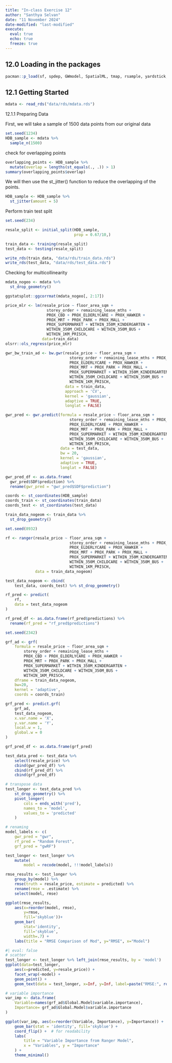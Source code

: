 ```yaml
---
title: "In-class Exercise 12"
author: "Santhya Selvan"
date: "11 November 2024"
date-modified: "last-modified"
execute: 
  eval: true
  echo: true
  freeze: true
---
```


## 12.0 Loading in the packages

```r
pacman::p_load(sf, spdep, GWmodel, SpatialML, tmap, rsample, yardstick, tidyverse, knitr, kableExtra, spatialRF)
```

## 12.1 Getting Started

```r
mdata <- read_rds("data/rds/mdata.rds")
```

12.1.1 Preparing Data

First, we will take a sample of 1500 data points from our original data

```r
set.seed(1234)
HDB_sample <- mdata %>% 
  sample_n(1500)
```

check for overlapping points

```r
overlapping_points <- HDB_sample %>% 
  mutate(overlap = lengths(st_equals(., .)) > 1)
summary(overlapping_points$overlap)
```

We will then use the st_jitter() function to reduce the overlapping of the points.

```r
HDB_sample <- HDB_sample %>% 
  st_jitter(amount = 5)
```

Perform train test split

```r
set.seed(234)

resale_split <- initial_split(HDB_sample,
                              prop = 0.67/10,)

train_data <- training(resale_split)
test_data <- testing(resale_split)

write_rds(train_data, "data/rds/train_data.rds")
write_rds(test_data, "data/rds/test_data.rds")

```

Checking for multicollinearity

```r
mdata_nogeo <- mdata %>% 
  st_drop_geometry()

ggstatsplot::ggcorrmat(mdata_nogeo[, 2:17])
```

```r
price_mlr <- lm(resale_price ~ floor_area_sqm +
                  storey_order + remaining_lease_mths +
                  PROX_CBD + PROX_ELDERLYCARE + PROX_HAWKER +
                  PROX_MRT + PROX_PARK + PROX_MALL + 
                  PROX_SUPERMARKET + WITHIN_350M_KINDERGARTEN +
                  WITHIN_350M_CHILDCARE + WITHIN_350M_BUS +
                  WITHIN_1KM_PRISCH,
                data=train_data)
olsrr::ols_regress(price_mlr)
```

```r
gwr_bw_train_ad <- bw.gwr(resale_price ~ floor_area_sqm + 
                            storey_order + remaining_lease_mths + PROX_CBD + 
                            PROX_ELDERLYCARE + PROX_HAWKER +
                            PROX_MRT + PROX_PARK + PROX_MALL + 
                            PROX_SUPERMARKET + WITHIN_350M_KINDERGARTEN +
                            WITHIN_350M_CHILDCARE + WITHIN_350M_BUS +
                            WITHIN_1KM_PRISCH,
                          data = train_data,
                          approach = 'CV',
                          kernel = 'gaussian',
                          adaptive = TRUE,
                          longlat = FALSE)
```

```r
gwr_pred <- gwr.predict(formula = resale_price ~ floor_area_sqm + 
                            storey_order + remaining_lease_mths + PROX_CBD + 
                            PROX_ELDERLYCARE + PROX_HAWKER +
                            PROX_MRT + PROX_PARK + PROX_MALL + 
                            PROX_SUPERMARKET + WITHIN_350M_KINDERGARTEN +
                            WITHIN_350M_CHILDCARE + WITHIN_350M_BUS +
                            WITHIN_1KM_PRISCH,
                        data = test_data, 
                        bw = 20,
                        kernel = 'gaussian',
                        adaptive = TRUE,
                        longlat = FALSE)
```

```r
gwr_pred_df <- as.data.frame(
  gwr_pred$SDF$prediction) %>% 
  rename(gwr_pred = "gwr_pred$SDF$prediction")
```

```r
coords <- st_coordinates(HDB_sample)
coords_train <- st_coordinates(train_data)
coords_test <- st_coordinates(test_data)
```

```r
train_data_nogeom <- train_data %>% 
  st_drop_geometry()

```

```r
set.seed(8932)

rf <- ranger(resale_price ~ floor_area_sqm + 
                            storey_order + remaining_lease_mths + PROX_CBD + 
                            PROX_ELDERLYCARE + PROX_HAWKER +
                            PROX_MRT + PROX_PARK + PROX_MALL + 
                            PROX_SUPERMARKET + WITHIN_350M_KINDERGARTEN +
                            WITHIN_350M_CHILDCARE + WITHIN_350M_BUS +
                            WITHIN_1KM_PRISCH,
             data = train_data_nogeom)
```

```r
test_data_nogeom <- cbind(
    test_data, coords_test) %>% st_drop_geometry()
```

```r
rf_pred <- predict(
    rf,
    data = test_data_nogeom
)
```

```r
rf_pred_df <- as.data.frame(rf_pred$predictions) %>% 
  rename(rf_pred = "rf_pred$predictions")
```

```r
set.seed(2342)

grf_ad <- grf(
    formula = resale_price ~ floor_area_sqm +
        storey_order + remaining_lease_mths +
        PROX_CBD + PROX_ELDERLYCARE + PROX_HAWKER +
        PROX_MRT + PROX_PARK + PROX_MALL + 
        PROX_SUPERMARKET + WITHIN_350M_KINDERGARTEN +
        WITHIN_350M_CHILDCARE + WITHIN_350M_BUS +
        WITHIN_1KM_PRISCH,
    dframe = train_data_nogeom,
    bw=20,
    kernel = 'adaptive',
    coords = coords_train)
```

```r

grf_pred <- predict.grf(
    grf_ad,
    test_data_nogeom,
    x.var.name = 'X',
    y.var.name = 'Y',
    local.w = 1,
    global.w = 0
)

grf_pred_df <- as.data.frame(grf_pred)
```

```r
test_data_pred <- test_data %>% 
    select(resale_price) %>% 
    cbind(gwr_pred_df) %>% 
    cbind(rf_pred_df) %>% 
    cbind(grf_pred_df)
```

```r
# transpose data
test_longer <- test_data_pred %>% 
    st_drop_geometry() %>% 
    pivot_longer(
        cols = ends_with('pred'),
        names_to = 'model',
        values_to = 'predicted'
    )
```

```r
# renaming
model_labels <- c(
    gwr_pred = "gwr",
    rf_pred = "Random Forest",
    grf_pred = "gwRF")

test_longer <- test_longer %>% 
    mutate(
        model = recode(model, !!!model_labels))
```

```r
rmse_results <- test_longer %>% 
    group_by(model) %>% 
    rmse(truth = resale_price, estimate = predicted) %>% 
    rename(rmse = .estimate) %>% 
    select(model, rmse)
```

```r
ggplot(rmse_results,
    aes(x=reorder(model, rmse),
        y=rmse,
        fill='skyblue'))+
    geom_bar(
        stat='identity',
        fill='skyblue',
        width=.7) +
    labs(title = "RMSE Comparison of Mod", y="RMSE", x="Model")
```

```r
#| eval: false
# scatter
test_longer <- test_longer %>% left_join(rmse_results, by = 'model')
ggplot(data=test_longer,
    aes(x=predicted, y=resale_price)) +
    facet_wrap(~model) +
    geom_point() +
    geom_text(data = test_longer, x=Inf, y=Inf, label=paste("RMSE:", round(rmse, 2)))
```

```r
# variable importance
var_imp <- data.frame(
    Variable=names(grf_ad$Global.Model$variable.importance),
    Importance= grf_ad$Global.Model$variable.importance
)

ggplot(var_imp, aes(x=reorder(Variable, Importance), y=Importance)) +
    geom_bar(stat = 'identity', fill='skyblue') +
    coord_flip() +  # for readability
    labs(
        title = "Variable Importance from Ranger Model",
        x = "Variables", y = "Importance"
    ) +
    theme_minimal()
```
